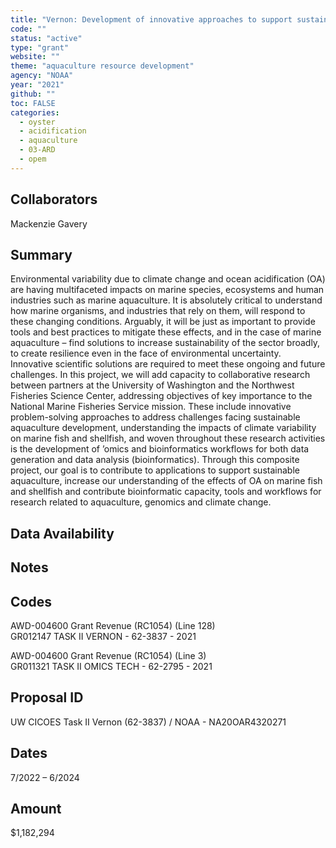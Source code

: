 ```yaml
---
title: "Vernon: Development of innovative approaches to support sustainable aquaculture and understand the effects of ocean acidification on marine species"
code: ""
status: "active"
type: "grant"
website: ""
theme: "aquaculture resource development"
agency: "NOAA"
year: "2021"
github: ""
toc: FALSE
categories:
  - oyster
  - acidification
  - aquaculture
  - 03-ARD
  - opem
---
```


## Collaborators

Mackenzie Gavery

## Summary

Environmental variability due to climate change and ocean acidification (OA) are having multifaceted impacts on marine species, ecosystems and human industries such as marine aquaculture. It is absolutely critical to understand how marine organisms, and industries that rely on them, will respond to these changing conditions. Arguably, it will be just as important to provide tools and best practices to mitigate these effects, and in the case of marine aquaculture -- find solutions to increase sustainability of the sector broadly, to create resilience even in the face of environmental uncertainty. Innovative scientific solutions are required to meet these ongoing and future challenges. In this project, we will add capacity to collaborative research between partners at the University of Washington and the Northwest Fisheries Science Center, addressing objectives of key importance to the National Marine Fisheries Service mission. These include innovative problem-solving approaches to address challenges facing sustainable aquaculture development, understanding the impacts of climate variability on marine fish and shellfish, and woven throughout these research activities is the development of 'omics and bioinformatics workflows for both data generation and data analysis (bioinformatics). Through this composite project, our goal is to contribute to applications to support sustainable aquaculture, increase our understanding of the effects of OA on marine fish and shellfish and contribute bioinformatic capacity, tools and workflows for research related to aquaculture, genomics and climate change.

## Data Availability

## Notes

::: panel-tabset
## Codes

AWD-004600 Grant Revenue (RC1054) (Line 128)\
GR012147 TASK II VERNON - 62-3837 - 2021

AWD-004600 Grant Revenue (RC1054) (Line 3)\
GR011321 TASK II OMICS TECH - 62-2795 - 2021

## Proposal ID

UW CICOES Task II Vernon (62-3837) / NOAA - NA20OAR4320271

## Dates

7/2022 – 6/2024 

## Amount

$1,182,294

:::

